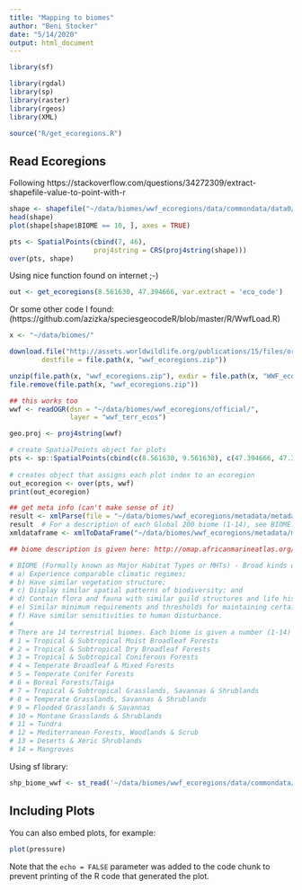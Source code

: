 ```yaml
---
title: "Mapping to biomes"
author: "Beni Stocker"
date: "5/14/2020"
output: html_document
---
```


```r
library(sf)

library(rgdal)
library(sp)
library(raster)
library(rgeos)
library(XML)

source("R/get_ecoregions.R")
```

## Read Ecoregions

Following https://stackoverflow.com/questions/34272309/extract-shapefile-value-to-point-with-r
```r
shape <- shapefile("~/data/biomes/wwf_ecoregions/data/commondata/data0/wwf_terr_ecos.shp")
head(shape)
plot(shape[shape$BIOME == 10, ], axes = TRUE)

pts <- SpatialPoints(cbind(7, 46), 
                     proj4string = CRS(proj4string(shape)))
over(pts, shape)
```

Using nice function found on internet ;-)
```r
out <- get_ecoregions(8.561630, 47.394666, var.extract = 'eco_code')
```

Or some other code I found: (https://github.com/azizka/speciesgeocodeR/blob/master/R/WwfLoad.R)
```r
x <- "~/data/biomes/"

download.file("http://assets.worldwildlife.org/publications/15/files/original/official_teow.zip", 
        destfile = file.path(x, "wwf_ecoregions.zip"))

unzip(file.path(x, "wwf_ecoregions.zip"), exdir = file.path(x, "WWF_ecoregions"))
file.remove(file.path(x, "wwf_ecoregions.zip"))

## this works too
wwf <- readOGR(dsn = "~/data/biomes/wwf_ecoregions/official/",
               layer = "wwf_terr_ecos")

geo.proj <- proj4string(wwf)

# create SpatialPoints object for plots
pts <- sp::SpatialPoints(cbind(c(8.561630, 9.561630), c(47.394666, 47.394666)), proj4string = CRS(geo.proj))
  
# creates object that assigns each plot index to an ecoregion
out_ecoregion <- over(pts, wwf)
print(out_ecoregion)

## get meta info (can't make sense of it)
result <- xmlParse(file = "~/data/biomes/wwf_ecoregions/metadata/metadata1.xml")
result  # For a description of each Global 200 biome (1-14), see BIOME.</attrdef>
xmldataframe <- xmlToDataFrame("~/data/biomes/wwf_ecoregions/metadata/metadata1.xml")

## biome description is given here: http://omap.africanmarineatlas.org/BIOSPHERE/data/note_areas_sp/Ecoregions_Ecosystems/WWF_Ecoregions/WWFecoregions.htm

# BIOME (Formally known as Major Habitat Types or MHTs) - Broad kinds of ecoregions that:
# a) Experience comparable climatic regimes;
# b) Have similar vegetation structure;
# c) Display similar spatial patterns of biodiversity; and
# d) Contain flora and fauna with similar guild structures and life histories.
# e) Similar minimum requirements and thresholds for maintaining certain biodiversity features.
# f) Have similar sensitivities to human disturbance.
# 
# There are 14 terrestrial biomes. Each biome is given a number (1-14) shown below:
# 1 = Tropical & Subtropical Moist Broadleaf Forests
# 2 = Tropical & Subtropical Dry Broadleaf Forests
# 3 = Tropical & Subtropical Coniferous Forests
# 4 = Temperate Broadleaf & Mixed Forests
# 5 = Temperate Conifer Forests
# 6 = Boreal Forests/Taiga
# 7 = Tropical & Subtropical Grasslands, Savannas & Shrublands
# 8 = Temperate Grasslands, Savannas & Shrublands
# 9 = Flooded Grasslands & Savannas
# 10 = Montane Grasslands & Shrublands
# 11 = Tundra
# 12 = Mediterranean Forests, Woodlands & Scrub
# 13 = Deserts & Xeric Shrublands
# 14 = Mangroves
```


Using sf library:
```r
shp_biome_wwf <- st_read('~/data/biomes/wwf_ecoregions/data/commondata/data0/')
```

## Including Plots

You can also embed plots, for example:

```r
plot(pressure)
```

Note that the `echo = FALSE` parameter was added to the code chunk to prevent printing of the R code that generated the plot.
